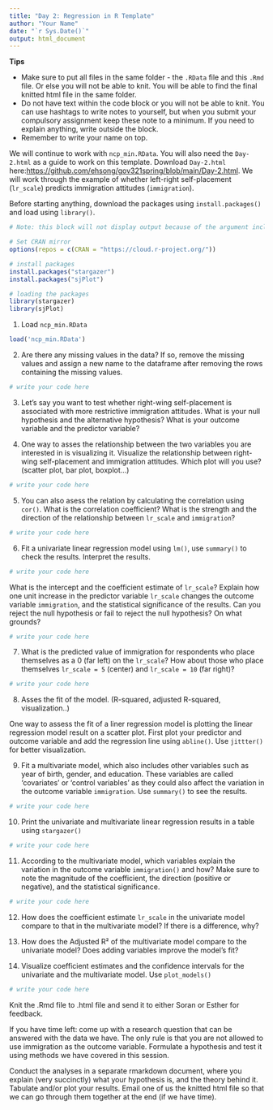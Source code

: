 ```yaml
---
title: "Day 2: Regression in R Template"
author: "Your Name"
date: "`r Sys.Date()`"
output: html_document
---
```

**Tips**

- Make sure to put all files in the same folder - the `.RData` file and this `.Rmd` file. Or else you will not be able to knit. You will be able to find the final knitted html file in the same folder.
- Do not have text within the code block or you will not be able to knit. You can use hashtags to write notes to yourself, but when you submit your compulsory assignment keep these note to a minimum. If you need to explain anything, write outside the block.
- Remember to write your name on top.


We will continue to work with `ncp_min.RData`. You will also need the `Day-2.html` as a guide to work on this template. Download `Day-2.html` here:[https://github.com/ehsong/gov321spring/blob/main/Day-2.html](https://github.com/ehsong/gov321spring/blob/main/Day-2.html). We will work through the example of whether left-right self-placement (`lr_scale`) predicts immigration attitudes (`immigration`). 


Before starting anything, download the packages using `install.packages()` and load using `library()`.

```r
# Note: this block will not display output because of the argument include=False

# Set CRAN mirror
options(repos = c(CRAN = "https://cloud.r-project.org/"))

# install packages
install.packages("stargazer")
install.packages("sjPlot")

# loading the packages
library(stargazer)
library(sjPlot)
```

1. Load `ncp_min.RData`

```r
load('ncp_min.RData')
```

2. Are there any missing values in the data? If so, remove the missing values and assign a new name to the dataframe after removing the rows containing the missing values.

```r
# write your code here
```

3. Let's say you want to test whether right-wing self-placement is associated with more restrictive immigration attitudes. What is your null hypothesis and the alternative hypothesis? What is your outcome variable and the predictor variable?


4. One way to asses the relationship between the two variables you are interested in is visualizing it. Visualize the relationship between right-wing self-placement and immigration attitudes. Which plot will you use? (scatter plot, bar plot, boxplot...)

```r
# write your code here
```

5. You can also asess the relation by calculating the correlation using `cor()`. What is the correlation coefficient? What is the strength and the direction of the relationship between `lr_scale` and `immigration`?

```r
# write your code here
```

6. Fit a univariate linear regression model using `lm()`, use `summary()` to check the results. Interpret the results.

```r
# write your code here
```


What is the intercept and the coefficient estimate of `lr_scale`? Explain how one unit increase in the predictor variable `lr_scale` changes the outcome variable `immigration`, and the statistical significance of the results. Can you reject the null hypothesis or fail to reject the null hypothesis? On what grounds? 

```r
# write your code here
```


7. What is the predicted value of immigration for respondents who place themselves as a 0 (far left) on the `lr_scale`? How about those who place themselves `lr_scale = 5` (center) and `lr_scale = 10` (far right)?

```r
# write your code here
```

8. Asses the fit of the model. (R-squared, adjusted R-squared, visualization..)

One way to assess the fit of a liner regression model is plotting the linear regression model result on a scatter plot. First plot your predictor and outcome variable and add the regression line using `abline()`. Use `jittter()` for better visualization.

9. Fit a multivariate model, which also includes other variables such as year of birth, gender, and education. These variables are called 'covariates' or 'control variables' as they could also affect the variation in the outcome variable `immigration`. Use `summary()` to see the results.

```r
# write your code here
```

10. Print the univariate and multivariate linear regression results in a table using `stargazer()`

```r
# write your code here
```

11. According to the multivariate model, which variables explain the variation in the outcome variable `immigration()` and how? Make sure to note the magnitude of the coefficient, the direction (positive or negative), and the statistical significance.

```r
# write your code here
```

12. How does the coefficient estimate `lr_scale` in the univariate model compare to that in the multivariate model? If there is a difference, why?


13. How does the Adjusted R² of the multivariate model compare to the univariate model? Does adding variables improve the model’s fit?


14. Visualize coefficient estimates and the confidence intervals for the univariate and the multivariate model. Use `plot_models()`

```r
# write your code here
```

Knit the .Rmd file to .html file and send it to either Soran or Esther for feedback.

If you have time left: come up with a research question that can be answered with the data we have. The only rule is that you are not allowed to use immigration as the outcome variable. Formulate a hypothesis and test it using methods we have covered in this session.

Conduct the analyses in a separate rmarkdown document, where you explain (very succinctly) what your hypothesis is, and the theory behind it. Tabulate and/or plot your results. Email one of us the knitted html file so that we can go through them together at the end (if we have time).
